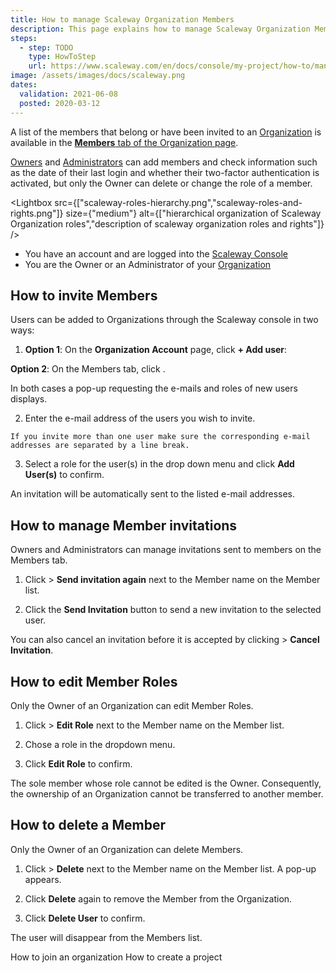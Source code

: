 ```yaml
---
title: How to manage Scaleway Organization Members
description: This page explains how to manage Scaleway Organization Members
steps:
  - step: TODO
    type: HowToStep
    url: https://www.scaleway.com/en/docs/console/my-project/how-to/manage-organization-members
image: /assets/images/docs/scaleway.png
dates:
  validation: 2021-06-08
  posted: 2020-03-12
---
```


A list of the members that belong or have been invited to an [Organization](/console/my-account/concepts#organization) is available in the [**Members** tab of the Organization page](https://console.scaleway.com/account/organization/users).

[Owners](/console/my-account/concepts#owner) and [Administrators](/console/my-account/concepts#administrator) can add members and check information such as the date of their last login and whether their two-factor authentication is activated, but only the Owner can delete or change the role of a member.

<Lightbox src={["scaleway-roles-hierarchy.png","scaleway-roles-and-rights.png"]} size={"medium"}  alt={["hierarchical organization of Scaleway Organization roles","description of scaleway organization roles and rights"]} />

<Message type="requirement">

- You have an account and are logged into the [Scaleway Console](https://console.scaleway.com)
- You are the Owner or an Administrator of your [Organization](/console/my-project/concepts/#organization)

</Message>

## How to invite Members 

Users can be added to Organizations through the Scaleway console in two ways:

1. **Option 1**: On the **Organization Account** page, click **+ Add user**:

  <Lightbox src="scaleway-add-user-on-orga-account-page.png" alt="" />

  **Option 2**: On the Members tab, click <Icon name="plus" />.

  In both cases a pop-up requesting the e-mails and roles of new users displays.

2. Enter the e-mail address of the users you wish to invite. 

  <Message type="important">

    If you invite more than one user make sure the corresponding e-mail addresses are separated by a line break. 

  </Message>

3. Select a role for the user(s) in the drop down menu and click **Add User(s)** to confirm.

<Lightbox src="scaleway-add-user-pop-up.png" alt="" />

An invitation will be automatically sent to the listed e-mail addresses. 

## How to manage Member invitations

Owners and Administrators can manage invitations sent to members on the Members tab.

1. Click <Icon name="more" /> > **Send invitation again** next to the Member name on the Member list.

2. Click the **Send Invitation** button to send a new invitation to the selected user.

<Lightbox src="scaleway-send-invite-again.png" alt="" />

You can also cancel an invitation before it is accepted by clicking <Icon name="more" /> > **Cancel Invitation**.

## How to edit Member Roles

<Message type="important">

Only the Owner of an Organization can edit Member Roles. 

</Message>

1. Click <Icon name="more" /> > **Edit Role** next to the Member name on the Member list.

2. Chose a role in the dropdown menu. 

  <Lightbox src="scaleway-edit-role-dropdown.png" alt="" />

3. Click **Edit Role** to confirm.

<Message type="important">

  The sole member whose role cannot be edited is the Owner. 
  Consequently, the ownership of an Organization cannot be transferred to another member.

</Message>

## How to delete a Member 

<Message type="important">

Only the Owner of an Organization can delete Members. 

</Message>


1. Click <Icon name="more" /> > **Delete** next to the Member name on the Member list. A pop-up appears. 

2. Click **Delete** again to remove the Member from the Organization.
<Lightbox src="scaleway-delete-user.png" alt="" />

3. Click **Delete User** to confirm.

The user will disappear from the Members list.    


<Navigation title="See Also">
  <PreviousButton to="/console/my-project/how-to/join-an-organization/">How to join an organization</PreviousButton>
  <NextButton to="/console/my-project/how-to/create-a-project/">How to create a project</NextButton>
</Navigation>
